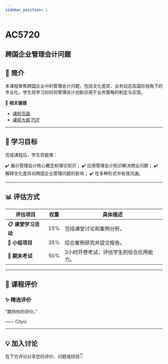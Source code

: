 ```yaml
---
sidebar_position: 1
---
```


# AC5720
## 跨国企业管理会计问题

## **📘 简介**
本课程聚焦跨国企业中的管理会计问题，包括文化差异、业务动态及国际视角下的专业化。学生将学习如何将管理会计创新应用于业务策略的制定与实现。

🔗 **相关链接**
- [课程页面](https://www.cityu.edu.hk/catalogue/pg/202425/course/AC5720.htm)
- [课程大纲 PDF](https://www.cityu.edu.hk/catalogue/pg/202425/course/AC5720.pdf)

---

## **🎯 学习目标**

完成课程后，学生将能够：

✔️ 展示管理会计核心概念和理论知识；
✔️ 应用管理会计知识解决商业问题；
✔️ 解释文化差异对跨国企业管理问题的影响；
✔️ 在多种形式中有效沟通。

---

## **📊 评估方式**

| **评估项目**            | **权重** | **具体描述**                                                                                     |
|-------------------------|---------|-----------------------------------------------------------------------------------------------|
| **📋 课堂学习活动**       | 15%     | 包括课堂讨论和案例分析。                                                                        |
| **📝 小组项目**          | 35%     | 综合案例研究并提交报告。                                                                        |
| **🎤 期末考试**          | 50%     | 3小时开卷考试，评估学生的综合应用能力。                                                         |

---

## **💬 课程评价**

### ✨ **精选评价**
<div className={commentStyles.commentBox}>
    <p className={commentStyles.commentText}>
        “期待你的评价。”
    </p>
    <p className={commentStyles.commentAuthor}>—— CityU</p>
</div>

---

## **💡 加入讨论**

在下方评论分享您的评价、问题或经验👇
<Utterances />
